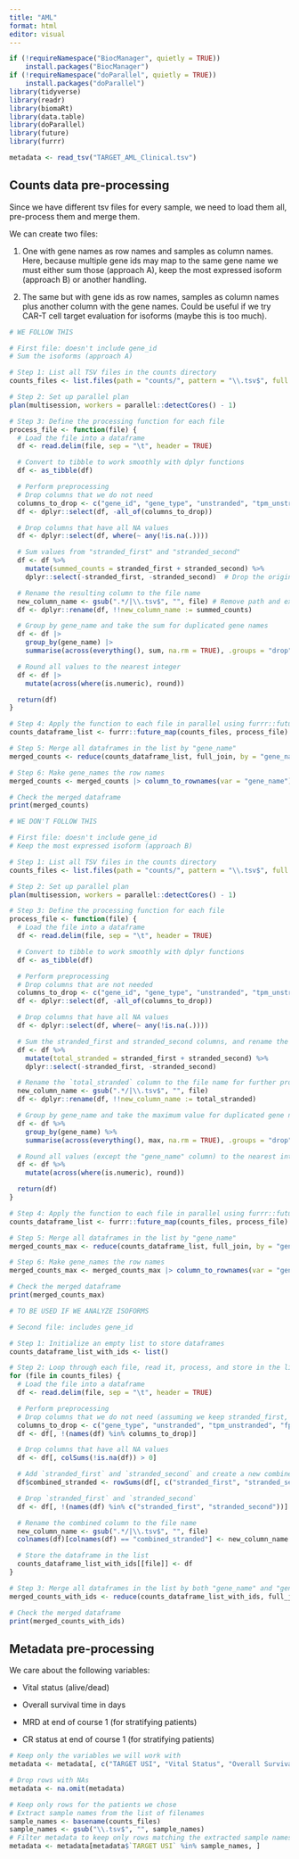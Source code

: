 ```yaml
---
title: "AML"
format: html
editor: visual
---
```


```r
if (!requireNamespace("BiocManager", quietly = TRUE))
    install.packages("BiocManager")
if (!requireNamespace("doParallel", quietly = TRUE))
    install.packages("doParallel")
library(tidyverse)
library(readr)
library(biomaRt)
library(data.table)
library(doParallel)
library(future)
library(furrr)
```

```r
metadata <- read_tsv("TARGET_AML_Clinical.tsv")
```

## Counts data pre-processing

Since we have different tsv files for every sample, we need to load them all, pre-process them and merge them.

We can create two files:

1.  One with gene names as row names and samples as column names. Here, because multiple gene ids may map to the same gene name we must either sum those (approach A), keep the most expressed isoform (approach B) or another handling.

2.  The same but with gene ids as row names, samples as column names plus another column with the gene names. Could be useful if we try CAR-T cell target evaluation for isoforms (maybe this is too much).

```r
# WE FOLLOW THIS

# First file: doesn't include gene_id 
# Sum the isoforms (approach A)

# Step 1: List all TSV files in the counts directory
counts_files <- list.files(path = "counts/", pattern = "\\.tsv$", full.names = TRUE)

# Step 2: Set up parallel plan
plan(multisession, workers = parallel::detectCores() - 1)

# Step 3: Define the processing function for each file
process_file <- function(file) {
  # Load the file into a dataframe
  df <- read.delim(file, sep = "\t", header = TRUE)

  # Convert to tibble to work smoothly with dplyr functions
  df <- as_tibble(df)

  # Perform preprocessing
  # Drop columns that we do not need
  columns_to_drop <- c("gene_id", "gene_type", "unstranded", "tpm_unstranded", "fpkm_unstranded", "fpkm_uq_unstranded")
  df <- dplyr::select(df, -all_of(columns_to_drop))

  # Drop columns that have all NA values
  df <- dplyr::select(df, where(~ any(!is.na(.))))

  # Sum values from "stranded_first" and "stranded_second"
  df <- df %>%
    mutate(summed_counts = stranded_first + stranded_second) %>%
    dplyr::select(-stranded_first, -stranded_second)  # Drop the original columns

  # Rename the resulting column to the file name
  new_column_name <- gsub(".*/|\\.tsv$", "", file) # Remove path and extension
  df <- dplyr::rename(df, !!new_column_name := summed_counts)

  # Group by gene_name and take the sum for duplicated gene names
  df <- df |>
    group_by(gene_name) |>
    summarise(across(everything(), sum, na.rm = TRUE), .groups = "drop")

  # Round all values to the nearest integer
  df <- df |>
    mutate(across(where(is.numeric), round))

  return(df)
}

# Step 4: Apply the function to each file in parallel using furrr::future_map
counts_dataframe_list <- furrr::future_map(counts_files, process_file)

# Step 5: Merge all dataframes in the list by "gene_name"
merged_counts <- reduce(counts_dataframe_list, full_join, by = "gene_name")

# Step 6: Make gene_names the row names
merged_counts <- merged_counts |> column_to_rownames(var = "gene_name")

# Check the merged dataframe
print(merged_counts)
```

```r
# WE DON'T FOLLOW THIS

# First file: doesn't include gene_id 
# Keep the most expressed isoform (approach B)

# Step 1: List all TSV files in the counts directory
counts_files <- list.files(path = "counts/", pattern = "\\.tsv$", full.names = TRUE)

# Step 2: Set up parallel plan
plan(multisession, workers = parallel::detectCores() - 1)

# Step 3: Define the processing function for each file
process_file <- function(file) {
  # Load the file into a dataframe
  df <- read.delim(file, sep = "\t", header = TRUE)

  # Convert to tibble to work smoothly with dplyr functions
  df <- as_tibble(df)

  # Perform preprocessing
  # Drop columns that are not needed
  columns_to_drop <- c("gene_id", "gene_type", "unstranded", "tpm_unstranded", "fpkm_unstranded", "fpkm_uq_unstranded")
  df <- dplyr::select(df, -all_of(columns_to_drop))

  # Drop columns that have all NA values
  df <- dplyr::select(df, where(~ any(!is.na(.))))

  # Sum the stranded_first and stranded_second columns, and rename the sum
  df <- df %>%
    mutate(total_stranded = stranded_first + stranded_second) %>% 
    dplyr::select(-stranded_first, -stranded_second)

  # Rename the `total_stranded` column to the file name for further processing
  new_column_name <- gsub(".*/|\\.tsv$", "", file)
  df <- dplyr::rename(df, !!new_column_name := total_stranded)

  # Group by gene_name and take the maximum value for duplicated gene names (most expressed isoform)
  df <- df %>%
    group_by(gene_name) %>%
    summarise(across(everything(), max, na.rm = TRUE), .groups = "drop")

  # Round all values (except the "gene_name" column) to the nearest integer
  df <- df %>%
    mutate(across(where(is.numeric), round))

  return(df)
}

# Step 4: Apply the function to each file in parallel using furrr::future_map
counts_dataframe_list <- furrr::future_map(counts_files, process_file)

# Step 5: Merge all dataframes in the list by "gene_name"
merged_counts_max <- reduce(counts_dataframe_list, full_join, by = "gene_name")

# Step 6: Make gene_names the row names
merged_counts_max <- merged_counts_max |> column_to_rownames(var = "gene_name")

# Check the merged dataframe
print(merged_counts_max)
```

```r
# TO BE USED IF WE ANALYZE ISOFORMS

# Second file: includes gene_id

# Step 1: Initialize an empty list to store dataframes
counts_dataframe_list_with_ids <- list()

# Step 2: Loop through each file, read it, process, and store in the list
for (file in counts_files) {
  # Load the file into a dataframe
  df <- read.delim(file, sep = "\t", header = TRUE)

  # Perform preprocessing
  # Drop columns that we do not need (assuming we keep stranded_first, stranded_second, and gene_id)
  columns_to_drop <- c("gene_type", "unstranded", "tpm_unstranded", "fpkm_unstranded", "fpkm_uq_unstranded")
  df <- df[, !(names(df) %in% columns_to_drop)]

  # Drop columns that have all NA values
  df <- df[, colSums(!is.na(df)) > 0]

  # Add `stranded_first` and `stranded_second` and create a new combined column
  df$combined_stranded <- rowSums(df[, c("stranded_first", "stranded_second")], na.rm = TRUE)

  # Drop `stranded_first` and `stranded_second`
  df <- df[, !(names(df) %in% c("stranded_first", "stranded_second"))]

  # Rename the combined column to the file name
  new_column_name <- gsub(".*/|\\.tsv$", "", file)
  colnames(df)[colnames(df) == "combined_stranded"] <- new_column_name

  # Store the dataframe in the list
  counts_dataframe_list_with_ids[[file]] <- df
}

# Step 3: Merge all dataframes in the list by both "gene_name" and "gene_id"
merged_counts_with_ids <- reduce(counts_dataframe_list_with_ids, full_join, by = c("gene_name", "gene_id"))

# Check the merged dataframe
print(merged_counts_with_ids)
```

## Metadata pre-processing

We care about the following variables:

-   Vital status (alive/dead)

-   Overall survival time in days

-   MRD at end of course 1 (for stratifying patients)

-   CR status at end of course 1 (for stratifying patients)

```r
# Keep only the variables we will work with
metadata <- metadata[, c("TARGET USI", "Vital Status", "Overall Survival Time in Days", "MRD at end of course 1", "CR status at end of course 1")]

# Drop rows with NAs
metadata <- na.omit(metadata)

# Keep only rows for the patients we chose
# Extract sample names from the list of filenames
sample_names <- basename(counts_files)
sample_names <- gsub("\\.tsv$", "", sample_names)
# Filter metadata to keep only rows matching the extracted sample names
metadata <- metadata[metadata$`TARGET USI` %in% sample_names, ]
```
